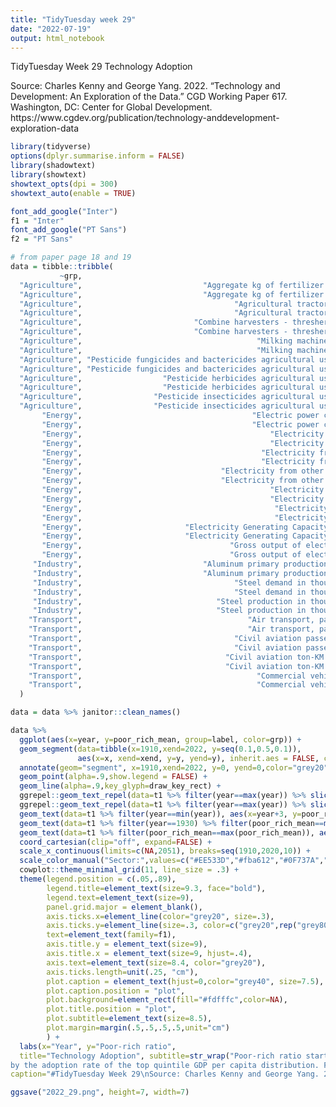 ```yaml
---
title: "TidyTuesday week 29"
date: "2022-07-19"
output: html_notebook
---
```


TidyTuesday Week 29 Technology Adoption

Source: Charles Kenny and George Yang. 2022. “Technology and Development: An Exploration of the Data.” CGD Working Paper 617. Washington, DC: Center for Global Development. https://www.cgdev.org/publication/technology-anddevelopment-exploration-data

```r
library(tidyverse)
options(dplyr.summarise.inform = FALSE)
library(shadowtext)
library(showtext)
showtext_opts(dpi = 300)
showtext_auto(enable = TRUE)
```

```r
font_add_google("Inter")
f1 = "Inter"
font_add_google("PT Sans")
f2 = "PT Sans"
```

```r
# from paper page 18 and 19
data = tibble::tribble(
           ~grp,                                                                             ~label, ~Num..Countries.in.Fixed.Sample, ~Year,    ~Mean, ~Standard.Deviation, ~Weighted.Mean, ~Weighted.Standard.Deviation, ~`Poor/Rich.Mean`,
  "Agriculture",                           "Aggregate kg of fertilizer consumed per ha arable land",                            110L, 1960L,     59.2,                 133,           27.6,                         83.2,            0.0179,
  "Agriculture",                           "Aggregate kg of fertilizer consumed per ha arable land",                            110L, 2020L,      177,                 308,            162,                          195,            0.0705,
  "Agriculture",                                  "Agricultural tractors in use per ha arable land",                             42L, 1960L,  0.00979,               0.022,         0.0113,                       0.0125,             0.046,
  "Agriculture",                                  "Agricultural tractors in use per ha arable land",                             42L, 2010L,   0.0385,              0.0518,         0.0245,                       0.0293,            0.0253,
  "Agriculture",                         "Combine harvesters - threshers in use per ha arable land",                             22L, 1960L,  0.00154,              0.0019,        0.00308,                      0.00248,             0.166,
  "Agriculture",                         "Combine harvesters - threshers in use per ha arable land",                             22L, 2010L,  0.00472,              0.0111,        0.00312,                      0.00751,              0.51,
  "Agriculture",                                       "Milking machines in use per ha arable land",                             25L, 1960L,  0.00924,              0.0146,        0.00669,                       0.0134,           0.00896,
  "Agriculture",                                       "Milking machines in use per ha arable land",                             25L, 1990L,    0.021,              0.0362,         0.0176,                       0.0318,            0.0251,
  "Agriculture", "Pesticide fungicides and bactericides agricultural use tonnes per ha arable land",                            137L, 1990L,  0.00176,             0.00617,       0.000393,                      0.00192,            0.0214,
  "Agriculture", "Pesticide fungicides and bactericides agricultural use tonnes per ha arable land",                            137L, 2020L,  0.00176,              0.0037,       0.000505,                      0.00191,            0.0621,
  "Agriculture",                  "Pesticide herbicides agricultural use tonnes per ha arable land",                            134L, 1990L,  0.00218,              0.0108,       0.000602,                      0.00246,            0.0243,
  "Agriculture",                  "Pesticide herbicides agricultural use tonnes per ha arable land",                            134L, 2020L,  0.00275,             0.00701,        0.00123,                      0.00383,            0.0346,
  "Agriculture",                "Pesticide insecticides agricultural use tonnes per ha arable land",                            139L, 1990L,  0.00271,              0.0154,       0.000394,                       0.0014,            0.0338,
  "Agriculture",                "Pesticide insecticides agricultural use tonnes per ha arable land",                            139L, 2020L,  0.00331,              0.0129,       0.000401,                      0.00136,            0.0668,
       "Energy",                                      "Electric power consumption (KWH) per capita",                            109L, 1970L,     1470,                2400,           1200,                         2170,            0.0274,
       "Energy",                                      "Electric power consumption (KWH) per capita",                            109L, 2010L,     4530,                6640,           3060,                         3430,            0.0252,
       "Energy",                                          "Electricity from hydro (TWH) per capita",                             75L, 1980L,  1.3e-06,            3.71e-06,       4.44e-07,                     1.34e-06,            0.0279,
       "Energy",                                          "Electricity from hydro (TWH) per capita",                             75L, 2020L, 1.59e-06,            5.13e-06,       6.39e-07,                     1.19e-06,             0.161,
       "Energy",                                        "Electricity from nuclear (TWH) per capita",                             75L, 1980L, 5.39e-07,            1.23e-06,        3.5e-07,                     7.97e-07,          0.000391,
       "Energy",                                        "Electricity from nuclear (TWH) per capita",                             75L, 2020L, 6.55e-07,            1.37e-06,       4.39e-07,                     9.48e-07,             0.349,
       "Energy",                               "Electricity from other renewables (TWH) per capita",                             75L, 1980L, 3.09e-08,            1.04e-07,       1.82e-08,                     4.42e-08,            0.0757,
       "Energy",                               "Electricity from other renewables (TWH) per capita",                             75L, 2020L, 4.47e-07,            1.91e-06,       1.07e-07,                     2.06e-07,            0.0873,
       "Energy",                                          "Electricity from solar (TWH) per capita",                             78L, 1990L, 2.58e-11,            1.69e-10,       8.64e-11,                     3.39e-10,           0.00108,
       "Energy",                                          "Electricity from solar (TWH) per capita",                             78L, 2020L, 1.12e-07,            1.47e-07,       1.13e-07,                     1.34e-07,             0.127,
       "Energy",                                           "Electricity from wind (TWH) per capita",                             75L, 1990L, 4.74e-10,            3.91e-09,       4.57e-11,                     1.17e-09,                 0,
       "Energy",                                           "Electricity from wind (TWH) per capita",                             75L, 2020L, 3.39e-07,            5.37e-07,       2.28e-07,                     3.24e-07,            0.0499,
       "Energy",                       "Electricity Generating Capacity, 1000 kilowatts per capita",                             90L, 1950L, 0.000119,            0.000185,       0.000149,                     0.000183,            0.0314,
       "Energy",                       "Electricity Generating Capacity, 1000 kilowatts per capita",                             90L, 2000L, 0.000978,             0.00116,       0.000793,                      0.00101,            0.0214,
       "Energy",                                 "Gross output of electric energy (TWH) per capita",                             30L, 1930L,  3.8e-07,             6.2e-07,       2.12e-07,                     3.38e-07,            0.0607,
       "Energy",                                 "Gross output of electric energy (TWH) per capita",                             30L, 2020L, 7.45e-06,            4.99e-06,       6.35e-06,                     3.29e-06,             0.333,
     "Industry",                           "Aluminum primary production, in metric tons per capita",                             44L, 1910L, 0.000126,            0.000431,       4.73e-05,                     0.000172,                 0,
     "Industry",                           "Aluminum primary production, in metric tons per capita",                             44L, 2010L,   0.0201,              0.0629,        0.00785,                       0.0166,           0.00742,
     "Industry",                                  "Steel demand in thousand metric tons per capita",                             56L, 1980L, 0.000246,            0.000247,        0.00037,                        3e-04,             0.073,
     "Industry",                                  "Steel demand in thousand metric tons per capita",                             56L, 2020L, 0.000216,             0.00016,       0.000216,                     0.000159,             0.142,
     "Industry",                              "Steel production in thousand metric tons per capita",                             54L, 1980L, 0.000485,             0.00175,        0.00019,                     0.000327,           0.00776,
     "Industry",                              "Steel production in thousand metric tons per capita",                             54L, 2020L, 0.000315,            0.000513,        0.00031,                        3e-04,            0.0654,
    "Transport",                                     "Air transport, passengers carried per capita",                            102L, 1970L,    0.155,               0.284,          0.127,                        0.226,            0.0357,
    "Transport",                                     "Air transport, passengers carried per capita",                            102L, 2020L,    0.464,                1.18,          0.229,                         0.46,             0.011,
    "Transport",                                  "Civil aviation passenger-KM traveled per capita",                             21L, 1930L,    0.306,               0.363,          0.101,                        0.238,            0.0913,
    "Transport",                                  "Civil aviation passenger-KM traveled per capita",                             21L, 1990L,      857,                 765,            218,                          453,            0.0477,
    "Transport",                                "Civil aviation ton-KM of cargo carried per capita",                             25L, 1950L,    0.762,                1.09,          0.172,                         0.51,            0.0753,
    "Transport",                                "Civil aviation ton-KM of cargo carried per capita",                             25L, 2020L,     53.2,                66.7,           12.2,                         26.1,            0.0597,
    "Transport",                                       "Commercial vehicles (bus, taxi) per capita",                             25L, 1930L,  0.00306,             0.00505,        0.00665,                      0.00949,            0.0422,
    "Transport",                                       "Commercial vehicles (bus, taxi) per capita",                             25L, 2020L,   0.0836,              0.0822,          0.146,                        0.158,               0.3
  )

data = data %>% janitor::clean_names()
```


```r
data %>%
  ggplot(aes(x=year, y=poor_rich_mean, group=label, color=grp)) +
  geom_segment(data=tibble(x=1910,xend=2022, y=seq(0.1,0.5,0.1)),
               aes(x=x, xend=xend, y=y, yend=y), inherit.aes = FALSE, color="grey80", size=.3) +
  annotate(geom="segment", x=1910,xend=2022, y=0, yend=0,color="grey20", size=.3) +
  geom_point(alpha=.9,show.legend = FALSE) +
  geom_line(alpha=.9,key_glyph=draw_key_rect) +
  ggrepel::geom_text_repel(data=t1 %>% filter(year==max(year)) %>% slice_max(order_by =poor_rich_mean, n = 5), aes(label=str_wrap(label,20)), size=3.2, hjust=0, direction="y", xlim=c(2022.5, NA), lineheight=.7,family=f2) +
  ggrepel::geom_text_repel(data=t1 %>% filter(year==max(year)) %>% slice_min(order_by =poor_rich_mean, n = 2), aes(label=str_wrap(label,20)), size=3.2, hjust=0, direction="y", xlim=c(2022.5, NA), lineheight=.7, segment.linetype="dotted",family=f2) +
  geom_text(data=t1 %>% filter(year==min(year)), aes(x=year+3, y=poor_rich_mean+.018,label=str_wrap(label,30)), size=3.2,lineheight=.7, hjust=0, family=f2) +
  geom_text(data=t1 %>% filter(year==1930) %>% filter(poor_rich_mean==max(poor_rich_mean)), aes(x=year-5, y=poor_rich_mean+.033,label=str_wrap(label,16)), size=3.2,lineheight=.7, hjust=0,family=f2) +
  geom_text(data=t1 %>% filter(poor_rich_mean==max(poor_rich_mean)), aes(x=year-35, y=poor_rich_mean-.06,label=str_wrap(label,20)), size=3.2,lineheight=.7, hjust=0,family=f2) +
  coord_cartesian(clip="off", expand=FALSE) +
  scale_x_continuous(limits=c(NA,2051), breaks=seq(1910,2020,10)) +
  scale_color_manual("Sector:",values=c("#EE533D","#fba612","#0F737A","#83B7C1")) +
  cowplot::theme_minimal_grid(11, line_size = .3) +
  theme(legend.position = c(.05,.89),
        legend.title=element_text(size=9.3, face="bold"),
        legend.text=element_text(size=9),
        panel.grid.major = element_blank(),
        axis.ticks.x=element_line(color="grey20", size=.3),
        axis.ticks.y=element_line(size=.3, color=c("grey20",rep("grey80",6))),
        text=element_text(family=f1),
        axis.title.y = element_text(size=9),
        axis.title.x = element_text(size=9, hjust=.4),
        axis.text=element_text(size=8.4, color="grey20"),
        axis.ticks.length=unit(.25, "cm"),
        plot.caption = element_text(hjust=0,color="grey40", size=7.5),
        plot.caption.position = "plot",
        plot.background=element_rect(fill="#fdfffc",color=NA),
        plot.title.position = "plot",
        plot.subtitle=element_text(size=8.5),
        plot.margin=margin(.5,.5,.5,.5,unit="cm")
        ) +
  labs(x="Year", y="Poor-rich ratio",
  title="Technology Adoption", subtitle=str_wrap("Poor-rich ratio start and end points by production technology. The poor-rich ratio gives the average adoption rate in the bottom quintile of the GDP per capita distribution in that year divided
by the adoption rate of the top quintile GDP per capita distribution. For non-agricultural variables, weights are total population, while for agricultural variables, weights are land area.",120),
caption="#TidyTuesday Week 29\nSource: Charles Kenny and George Yang. 2022. “Technology and Development: An Exploration of the Data.” CGD Working Paper 617.\nWashington, DC: Center for Global Development. https://www.cgdev.org/publication/technology-anddevelopment-exploration-data") 

ggsave("2022_29.png", height=7, width=7)
```

